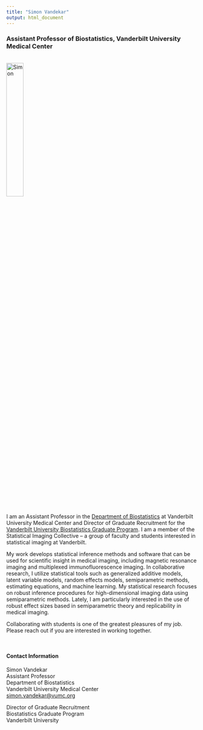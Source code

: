 ```yaml
---
title: "Simon Vandekar"
output: html_document
---
```


<link rel="stylesheet" href="academicons.css"/>
<link rel="stylesheet" href="styles.css" type="text/css">


### Assistant Professor of Biostatistics, Vanderbilt University Medical Center

<br><img src="images/simon.jpeg" alt="Simon" style="width:30%"><br>


I am an Assistant Professor in the [Department of Biostatistics](https://www.vumc.org/biostatistics) at Vanderbilt University Medical Center and Director of Graduate Recruitment for the [Vanderbilt University Biostatistics Graduate Program](https://www.vanderbilt.edu/biostatistics-graduate/).
I am a member of the Statistical Imaging Collective -- a group of faculty and students interested in statistical imaging at Vanderbilt.

My work develops statistical inference methods and software that can be used for scientific insight in medical imaging, including magnetic resonance imaging and multiplexed immunofluorescence imaging. In collaborative research, I utilize statistical tools such as generalized additive models, latent variable models, random effects models, semiparametric methods, estimating equations, and machine learning. My statistical research focuses on robust inference procedures for high-dimensional imaging data using semiparametric methods. Lately, I am particularly interested in the use of robust effect sizes based in semiparametric theory and replicability in medical imaging.

Collaborating with students is one of the greatest pleasures of my job. Please reach out if you are interested in working together.

<br>

#### Contact Information

Simon Vandekar  
Assistant Professor   
Department of Biostatistics  
Vanderbilt University Medical Center  
[simon.vandekar@vumc.org](mailto:simon.vandekar@vumc.org)

Director of Graduate Recruitment  
Biostatistics Graduate Program  
Vanderbilt University
